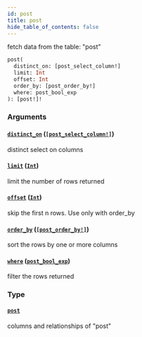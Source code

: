 ```yaml
---
id: post
title: post
hide_table_of_contents: false
---
```


fetch data from the table: "post"

```graphql
post(
  distinct_on: [post_select_column!]
  limit: Int
  offset: Int
  order_by: [post_order_by!]
  where: post_bool_exp
): [post!]!
```

### Arguments

#### [`distinct_on`](#) ([`[post_select_column!]`](../enums/post-select-column))

distinct select on columns

#### [`limit`](#) ([`Int`](../scalars/int))

limit the number of rows returned

#### [`offset`](#) ([`Int`](../scalars/int))

skip the first n rows. Use only with order_by

#### [`order_by`](#) ([`[post_order_by!]`](../inputs/post-order-by))

sort the rows by one or more columns

#### [`where`](#) ([`post_bool_exp`](../inputs/post-bool-exp))

filter the rows returned

### Type

#### [`post`](../objects/post)

columns and relationships of "post"

